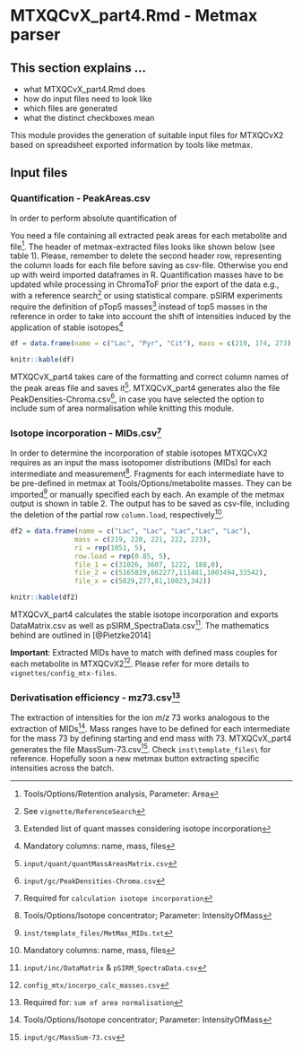 # MTXQCvX_part4.Rmd - Metmax parser

## This section explains ...

- what MTXQCvX_part4.Rmd does
- how do input files need to look like
- which files are generated
- what the distinct checkboxes mean



This module provides the generation of suitable input files for MTXQCvX2 based on spreadsheet exported information by tools like metmax. 


## Input files
### Quantification - PeakAreas.csv

In order to perform absolute quantification of 

You need a file containing all extracted peak areas for each metabolite and file^[Tools/Options/Retention analysis, Parameter: Area]. The header of metmax-extracted files looks like shown below (see table 1). Please, remember to delete the second header row, representing the column loads for each file before saving as csv-file. Otherwise you end up with weird imported dataframes in R.
Quantification masses have to be updated while processing in ChromaToF prior the export of the data e.g., with a reference search^[See `vignette/ReferenceSearch`] or using statistical compare. pSIRM experiments require the definition of pTop5 masses^[Extended list of quant masses considering isotope incorporation] instead of top5 masses in the reference in order to take into account the shift of intensities induced by the application of stable isotopes^[Mandatory columns: name, mass, files]


```r

df = data.frame(name = c("Lac", "Pyr", "Cit"), mass = c(219, 174, 273), ri = c(1051, 1042, 1805), row.load = c(0.76, 0.65, 0.99), file_1 = c(15423, 56978, 1326), file_2 = c(135444, 46888, 23321), file_x = c(465486, 4354544, 132121))

knitr::kable(df)


```

MTXQCvX_part4 takes care of the formatting and correct column names of the peak areas file and saves it^[`input/quant/quantMassAreasMatrix.csv`].  MTXQCvX_part4 generates also the file PeakDensities-Chroma.csv^[`input/gc/PeakDensities-Chroma.csv`], in case you have selected the option to include sum of area normalisation while knitting this module.


### Isotope incorporation - MIDs.csv^[Required for `calculation isotope incorporation`]

In order to determine the incorporation of stable isotopes MTXQCvX2 requires as an input the mass isotopomer distributions (MIDs) for each intermediate and measurement^[Tools/Options/Isotope concentrator; Parameter: IntensityOfMass]. Fragments for each intermediate have to be pre-defined in metmax at Tools/Options/metabolite masses. They can be imported^[`inst/template_files/MetMax_MIDs.txt`] or manually specified each by each. An example of the metmax output is shown in table 2. The output has to be saved as csv-file, including the deletion of the partial row `column.load`, respectively^[Mandatory columns: name, mass, files].


```r

df2 = data.frame(name = c("Lac", "Lac", "Lac","Lac", "Lac"),
                mass = c(219, 220, 221, 222, 223),
                ri = rep(1051, 5),
                row.load = rep(0.85, 5),
                file_1 = c(31026, 3607, 1222, 188,0),
                file_2 = c(5165829,662277,111481,1003494,33542),
                file_x = c(5829,277,81,10023,342))

knitr::kable(df2)


```

MTXQCvX_part4 calculates the stable isotope incorporation and exports DataMatrix.csv as well as pSIRM_SpectraData.csv^[`input/inc/DataMatrix` & `pSIRM_SpectraData.csv`]. The mathematics behind are outlined in [@Pietzke2014]

**Important**: Extracted MIDs have to match with defined mass couples for each metabolite in MTXQCvX2^[`config_mtx/incorpo_calc_masses.csv`]. Please refer for more details to `vignettes/config_mtx-files`.


### Derivatisation efficiency - mz73.csv^[Required for: `sum of area normalisation`]

The extraction of intensities for the ion $m/z$ 73 works analogous to the extraction of MIDs^[Tools/Options/Isotope concentrator; Parameter: IntensityOfMass]. Mass ranges have to be defined for each intermediate for the mass 73 by defining starting and end mass with 73. MTXQCvX_part4 generates the file MassSum-73.csv^[`input/gc/MassSum-73.csv`]. Check `inst\template_files\` for reference. Hopefully soon a new metmax button extracting specific intensities across the batch.

